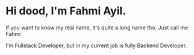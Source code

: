 # Hi dood, I'm Fahmi Ayil.
If you want to know my real name, it's quite a long name tho. Just call me Fahmi

I'm Fullstack Developer, but in my current job is fully Backend Developer.
